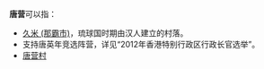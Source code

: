 '''唐营'''可以指：
* [[久米_(那霸市)|久米 (那霸市)]]，琉球国时期由汉人建立的村落。
* 支持唐英年竞选阵营，详见“2012年香港特别行政区行政长官选举”。
* [[唐营村|唐营村]]

{{disambiguation|Cat=二字消歧义}}